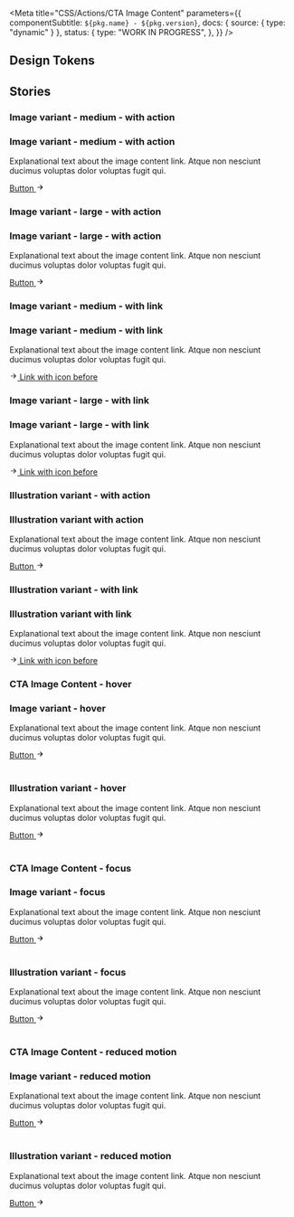 
<Meta
  title="CSS/Actions/CTA Image Content"
  parameters={{
    componentSubtitle: `${pkg.name} - ${pkg.version}`,
    docs: { source: { type: "dynamic" } },
    status: {
      type: "WORK IN PROGRESS",
    },
  }}
/>

<Description markdown={readme} />

## Design Tokens

<DesignTokenDocBlock categoryName="Cta Image Content" viewType="table" />

## Stories

### Image variant - medium - with action

<Canvas>
  <Story name="Image variant - medium - with action">
    <div className="denhaag-cta-image-content denhaag-cta-image-content--image-variant">
      <div className="denhaag-cta-image-content__content">
        <h3 className="utrecht-heading-3">Image variant - medium - with action</h3>
        <p className="utrecht-paragraph">
          Explanational text about the image content link. Atque non nesciunt ducimus voluptas dolor voluptas fugit qui.
        </p>
        <a className="denhaag-button denhaag-button--end-icon" href="https://denhaag.nl">
          Button
          <span className="denhaag-button__icon">
            <svg
              aria-hidden="true"
              className="denhaag-icon"
              focusable="false"
              height="1em"
              viewBox="0 0 24 24"
              width="1em"
              xmlns="http://www.w3.org/2000/svg"
            >
              <path d="M12.293 5.293a1 1 0 011.414 0l6 6a1 1 0 010 1.414l-6 6a1 1 0 01-1.414-1.414L16.586 13H5a1 1 0 110-2h11.586l-4.293-4.293a1 1 0 010-1.414z" />
            </svg>
          </span>
        </a>
      </div>
      <div className="denhaag-cta-image-content__image-container">
        <img
          className="denhaag-cta-image-content__image"
          src="https://images.unsplash.com/photo-1569235186275-626cb53b83ce?w=650&h=350"
          alt=""
          loading="lazy"
        />
      </div>
    </div>
  </Story>
</Canvas>

### Image variant - large - with action

<Canvas>
  <Story name="Image variant - with action - large">
    <div className="denhaag-cta-image-content denhaag-cta-image-content--image-variant-large">
      <div className="denhaag-cta-image-content__content">
        <h3 className="utrecht-heading-2">Image variant - large - with action</h3>
        <p className="utrecht-paragraph">
          Explanational text about the image content link. Atque non nesciunt ducimus voluptas dolor voluptas fugit qui.
        </p>
        <a className="denhaag-button denhaag-button--large denhaag-button--end-icon" href="https://denhaag.nl">
          Button
          <span className="denhaag-button__icon">
            <svg
              aria-hidden="true"
              className="denhaag-icon"
              focusable="false"
              height="1em"
              viewBox="0 0 24 24"
              width="1em"
              xmlns="http://www.w3.org/2000/svg"
            >
              <path d="M12.293 5.293a1 1 0 011.414 0l6 6a1 1 0 010 1.414l-6 6a1 1 0 01-1.414-1.414L16.586 13H5a1 1 0 110-2h11.586l-4.293-4.293a1 1 0 010-1.414z" />
            </svg>
          </span>
        </a>
      </div>
      <div className="denhaag-cta-image-content__image-container">
        <img
          className="denhaag-cta-image-content__image"
          src="https://images.unsplash.com/photo-1569235186275-626cb53b83ce?w=650&h=350"
          alt=""
          loading="lazy"
        />
      </div>
    </div>
  </Story>
</Canvas>

### Image variant - medium - with link

<Canvas>
  <Story name="Image variant - with link - medium">
    <div className="denhaag-cta-image-content denhaag-cta-image-content--image-variant">
      <div className="denhaag-cta-image-content__content">
        <h3 className="utrecht-heading-2">Image variant - medium - with link</h3>
        <p className="utrecht-paragraph">
          Explanational text about the image content link. Atque non nesciunt ducimus voluptas dolor voluptas fugit qui.
        </p>
        <a
          href="#example-link"
          tabIndex="0"
          className="denhaag-link denhaag-link--with-icon denhaag-link--with-icon-start"
        >
          <svg
            width="1em"
            height="1em"
            viewBox="0 0 24 24"
            fill="none"
            xmlns="http://www.w3.org/2000/svg"
            className="denhaag-icon"
            focusable="false"
            aria-hidden="true"
            shapeRendering="auto"
          >
            <path
              d="M12.2929 5.29289C12.6834 4.90237 13.3166 4.90237 13.7071 5.29289L19.7071 11.2929C19.8946 11.4804 20 11.7348 20 12C20 12.2652 19.8946 12.5196 19.7071 12.7071L13.7071 18.7071C13.3166 19.0976 12.6834 19.0976 12.2929 18.7071C11.9024 18.3166 11.9024 17.6834 12.2929 17.2929L16.5858 13L5 13C4.44772 13 4 12.5523 4 12C4 11.4477 4.44772 11 5 11L16.5858 11L12.2929 6.70711C11.9024 6.31658 11.9024 5.68342 12.2929 5.29289Z"
              fill="currentColor"
            />
          </svg>
          <span className="denhaag-link__label">Link with icon before</span>
        </a>
      </div>
      <div className="denhaag-cta-image-content__image-container">
        <img
          className="denhaag-cta-image-content__image"
          src="https://images.unsplash.com/photo-1569235186275-626cb53b83ce?w=650&h=350"
          alt=""
          loading="lazy"
        />
      </div>
    </div>
  </Story>
</Canvas>

### Image variant - large - with link

<Canvas>
  <Story name="Image variant - with link - large">
    <div className="denhaag-cta-image-content denhaag-cta-image-content--image-variant-large">
      <div className="denhaag-cta-image-content__content">
        <h3 className="utrecht-heading-2">Image variant - large - with link</h3>
        <p className="utrecht-paragraph">
          Explanational text about the image content link. Atque non nesciunt ducimus voluptas dolor voluptas fugit qui.
        </p>
        <a
          href="#example-link"
          tabIndex="0"
          className="denhaag-link denhaag-link--with-icon denhaag-link--with-icon-start"
        >
          <svg
            width="1em"
            height="1em"
            viewBox="0 0 24 24"
            fill="none"
            xmlns="http://www.w3.org/2000/svg"
            className="denhaag-icon"
            focusable="false"
            aria-hidden="true"
            shapeRendering="auto"
          >
            <path
              d="M12.2929 5.29289C12.6834 4.90237 13.3166 4.90237 13.7071 5.29289L19.7071 11.2929C19.8946 11.4804 20 11.7348 20 12C20 12.2652 19.8946 12.5196 19.7071 12.7071L13.7071 18.7071C13.3166 19.0976 12.6834 19.0976 12.2929 18.7071C11.9024 18.3166 11.9024 17.6834 12.2929 17.2929L16.5858 13L5 13C4.44772 13 4 12.5523 4 12C4 11.4477 4.44772 11 5 11L16.5858 11L12.2929 6.70711C11.9024 6.31658 11.9024 5.68342 12.2929 5.29289Z"
              fill="currentColor"
            />
          </svg>
          <span className="denhaag-link__label">Link with icon before</span>
        </a>
      </div>
      <div className="denhaag-cta-image-content__image-container">
        <img
          className="denhaag-cta-image-content__image"
          src="https://images.unsplash.com/photo-1569235186275-626cb53b83ce?w=650&h=350"
          alt=""
          loading="lazy"
        />
      </div>
    </div>
  </Story>
</Canvas>

### Illustration variant - with action

<Canvas>
  <Story name="Illustration variant - with action">
    <div className="denhaag-cta-image-content denhaag-cta-image-content--illustration-variant">
      <div className="denhaag-cta-image-content__content">
        <h3 className="utrecht-heading-2">Illustration variant with action</h3>
        <p className="utrecht-paragraph">
          Explanational text about the image content link. Atque non nesciunt ducimus voluptas dolor voluptas fugit qui.
        </p>
        <a className="denhaag-button denhaag-button--end-icon" href="https://denhaag.nl">
          Button
          <span className="denhaag-button__icon">
            <svg
              aria-hidden="true"
              className="denhaag-icon"
              focusable="false"
              height="1em"
              viewBox="0 0 24 24"
              width="1em"
              xmlns="http://www.w3.org/2000/svg"
            >
              <path d="M12.293 5.293a1 1 0 011.414 0l6 6a1 1 0 010 1.414l-6 6a1 1 0 01-1.414-1.414L16.586 13H5a1 1 0 110-2h11.586l-4.293-4.293a1 1 0 010-1.414z" />
            </svg>
          </span>
        </a>
      </div>
      <div className="denhaag-cta-image-content__image-container">
        <img
          className="denhaag-cta-image-content__image"
          src="https://images.unsplash.com/photo-1569235186275-626cb53b83ce?w=650&h=350"
          alt=""
          loading="lazy"
        />
      </div>
    </div>
  </Story>
</Canvas>

### Illustration variant - with link

<Canvas>
  <Story name="Illustration variant - with link">
    <div className="denhaag-cta-image-content denhaag-cta-image-content--illustration-variant">
      <div className="denhaag-cta-image-content__content">
        <h3 className="utrecht-heading-2">Illustration variant with link</h3>
        <p className="utrecht-paragraph">
          Explanational text about the image content link. Atque non nesciunt ducimus voluptas dolor voluptas fugit qui.
        </p>
        <a
          href="#example-link"
          tabIndex="0"
          className="denhaag-link denhaag-link--with-icon denhaag-link--with-icon-start"
        >
          <svg
            width="1em"
            height="1em"
            viewBox="0 0 24 24"
            fill="none"
            xmlns="http://www.w3.org/2000/svg"
            zx
            className="denhaag-icon"
            focusable="false"
            aria-hidden="true"
            shapeRendering="auto"
          >
            <path
              d="M12.2929 5.29289C12.6834 4.90237 13.3166 4.90237 13.7071 5.29289L19.7071 11.2929C19.8946 11.4804 20 11.7348 20 12C20 12.2652 19.8946 12.5196 19.7071 12.7071L13.7071 18.7071C13.3166 19.0976 12.6834 19.0976 12.2929 18.7071C11.9024 18.3166 11.9024 17.6834 12.2929 17.2929L16.5858 13L5 13C4.44772 13 4 12.5523 4 12C4 11.4477 4.44772 11 5 11L16.5858 11L12.2929 6.70711C11.9024 6.31658 11.9024 5.68342 12.2929 5.29289Z"
              fill="currentColor"
            />
          </svg>
          <span className="denhaag-link__label">Link with icon before</span>
        </a>
      </div>
      <div className="denhaag-cta-image-content__image-container">
        <img
          className="denhaag-cta-image-content__image"
          src="https://images.unsplash.com/photo-1569235186275-626cb53b83ce?w=650&h=350"
          alt=""
          loading="lazy"
        />
      </div>
    </div>
  </Story>
</Canvas>

### CTA Image Content - hover

<Canvas>
  <Story name="CTA Image Content - hover">
    <div className="denhaag-cta-image-content denhaag-cta-image-content--hover denhaag-cta-image-content--image-variant">
      <div className="denhaag-cta-image-content__content">
        <h3 className="utrecht-heading-3">Image variant - hover</h3>
        <p className="utrecht-paragraph">
          Explanational text about the image content link. Atque non nesciunt ducimus voluptas dolor voluptas fugit qui.
        </p>
        <a className="denhaag-button denhaag-button--end-icon" href="https://denhaag.nl">
          Button
          <span className="denhaag-button__icon">
            <svg
              aria-hidden="true"
              className="denhaag-icon"
              focusable="false"
              height="1em"
              viewBox="0 0 24 24"
              width="1em"
              xmlns="http://www.w3.org/2000/svg"
            >
              <path d="M12.293 5.293a1 1 0 011.414 0l6 6a1 1 0 010 1.414l-6 6a1 1 0 01-1.414-1.414L16.586 13H5a1 1 0 110-2h11.586l-4.293-4.293a1 1 0 010-1.414z" />
            </svg>
          </span>
        </a>
      </div>
      <div className="denhaag-cta-image-content__image-container">
        <img
          className="denhaag-cta-image-content__image"
          src="https://images.unsplash.com/photo-1569235186275-626cb53b83ce?w=650&h=350"
          alt=""
          loading="lazy"
        />
      </div>
    </div>
    <br />
    <div className="denhaag-cta-image-content denhaag-cta-image-content--hover denhaag-cta-image-content--illustration-variant">
      <div className="denhaag-cta-image-content__content">
        <h3 className="utrecht-heading-2">Illustration variant - hover</h3>
        <p className="utrecht-paragraph">
          Explanational text about the image content link. Atque non nesciunt ducimus voluptas dolor voluptas fugit qui.
        </p>
        <a className="denhaag-button denhaag-button--end-icon" href="https://denhaag.nl">
          Button
          <span className="denhaag-button__icon">
            <svg
              aria-hidden="true"
              className="denhaag-icon"
              focusable="false"
              height="1em"
              viewBox="0 0 24 24"
              width="1em"
              xmlns="http://www.w3.org/2000/svg"
            >
              <path d="M12.293 5.293a1 1 0 011.414 0l6 6a1 1 0 010 1.414l-6 6a1 1 0 01-1.414-1.414L16.586 13H5a1 1 0 110-2h11.586l-4.293-4.293a1 1 0 010-1.414z" />
            </svg>
          </span>
        </a>
      </div>
      <div className="denhaag-cta-image-content__image-container">
        <img
          className="denhaag-cta-image-content__image"
          src="https://images.unsplash.com/photo-1569235186275-626cb53b83ce?w=650&h=350"
          alt=""
          loading="lazy"
        />
      </div>
    </div>
    <br />
  </Story>
</Canvas>

### CTA Image Content - focus

<Canvas>
  <Story name="CTA Image Content - focus">
    <div className="denhaag-cta-image-content denhaag-cta-image-content--focus denhaag-cta-image-content--image-variant">
      <div className="denhaag-cta-image-content__content">
        <h3 className="utrecht-heading-3">Image variant - focus</h3>
        <p className="utrecht-paragraph">
          Explanational text about the image content link. Atque non nesciunt ducimus voluptas dolor voluptas fugit qui.
        </p>
        <a className="denhaag-button denhaag-button--end-icon" href="https://denhaag.nl">
          Button
          <span className="denhaag-button__icon">
            <svg
              aria-hidden="true"
              className="denhaag-icon"
              focusable="false"
              height="1em"
              viewBox="0 0 24 24"
              width="1em"
              xmlns="http://www.w3.org/2000/svg"
            >
              <path d="M12.293 5.293a1 1 0 011.414 0l6 6a1 1 0 010 1.414l-6 6a1 1 0 01-1.414-1.414L16.586 13H5a1 1 0 110-2h11.586l-4.293-4.293a1 1 0 010-1.414z" />
            </svg>
          </span>
        </a>
      </div>
      <div className="denhaag-cta-image-content__image-container">
        <img
          className="denhaag-cta-image-content__image"
          src="https://images.unsplash.com/photo-1569235186275-626cb53b83ce?w=650&h=350"
          alt=""
          loading="lazy"
        />
      </div>
    </div>
    <br />
    <div className="denhaag-cta-image-content denhaag-cta-image-content--focus denhaag-cta-image-content--illustration-variant">
      <div className="denhaag-cta-image-content__content">
        <h3 className="utrecht-heading-2">Illustration variant - focus</h3>
        <p className="utrecht-paragraph">
          Explanational text about the image content link. Atque non nesciunt ducimus voluptas dolor voluptas fugit qui.
        </p>
        <a className="denhaag-button denhaag-button--end-icon" href="https://denhaag.nl">
          Button
          <span className="denhaag-button__icon">
            <svg
              aria-hidden="true"
              className="denhaag-icon"
              focusable="false"
              height="1em"
              viewBox="0 0 24 24"
              width="1em"
              xmlns="http://www.w3.org/2000/svg"
            >
              <path d="M12.293 5.293a1 1 0 011.414 0l6 6a1 1 0 010 1.414l-6 6a1 1 0 01-1.414-1.414L16.586 13H5a1 1 0 110-2h11.586l-4.293-4.293a1 1 0 010-1.414z" />
            </svg>
          </span>
        </a>
      </div>
      <div className="denhaag-cta-image-content__image-container">
        <img
          className="denhaag-cta-image-content__image"
          src="https://images.unsplash.com/photo-1569235186275-626cb53b83ce?w=650&h=350"
          alt=""
          loading="lazy"
        />
      </div>
    </div>
    <br />
  </Story>
</Canvas>

### CTA Image Content - reduced motion

<Canvas>
  <Story name="CTA Image Content - reduced motion">
    <div className="denhaag-cta-image-content denhaag-cta-image-content--reduced-motion denhaag-cta-image-content--image-variant">
      <div className="denhaag-cta-image-content__content">
        <h3 className="utrecht-heading-3">Image variant - reduced motion</h3>
        <p className="utrecht-paragraph">
          Explanational text about the image content link. Atque non nesciunt ducimus voluptas dolor voluptas fugit qui.
        </p>
        <a className="denhaag-button denhaag-button--end-icon" href="https://denhaag.nl">
          Button
          <span className="denhaag-button__icon">
            <svg
              aria-hidden="true"
              className="denhaag-icon"
              focusable="false"
              height="1em"
              viewBox="0 0 24 24"
              width="1em"
              xmlns="http://www.w3.org/2000/svg"
            >
              <path d="M12.293 5.293a1 1 0 011.414 0l6 6a1 1 0 010 1.414l-6 6a1 1 0 01-1.414-1.414L16.586 13H5a1 1 0 110-2h11.586l-4.293-4.293a1 1 0 010-1.414z" />
            </svg>
          </span>
        </a>
      </div>
      <div className="denhaag-cta-image-content__image-container">
        <img
          className="denhaag-cta-image-content__image"
          src="https://images.unsplash.com/photo-1569235186275-626cb53b83ce?w=650&h=350"
          alt=""
          loading="lazy"
        />
      </div>
    </div>
    <br />
    <div className="denhaag-cta-image-content denhaag-cta-image-content--reduced-motion denhaag-cta-image-content--illustration-variant">
      <div className="denhaag-cta-image-content__content">
        <h3 className="utrecht-heading-2">Illustration variant - reduced motion</h3>
        <p className="utrecht-paragraph">
          Explanational text about the image content link. Atque non nesciunt ducimus voluptas dolor voluptas fugit qui.
        </p>
        <a className="denhaag-button denhaag-button--end-icon" href="https://denhaag.nl">
          Button
          <span className="denhaag-button__icon">
            <svg
              aria-hidden="true"
              className="denhaag-icon"
              focusable="false"
              height="1em"
              viewBox="0 0 24 24"
              width="1em"
              xmlns="http://www.w3.org/2000/svg"
            >
              <path d="M12.293 5.293a1 1 0 011.414 0l6 6a1 1 0 010 1.414l-6 6a1 1 0 01-1.414-1.414L16.586 13H5a1 1 0 110-2h11.586l-4.293-4.293a1 1 0 010-1.414z" />
            </svg>
          </span>
        </a>
      </div>
      <div className="denhaag-cta-image-content__image-container">
        <img
          className="denhaag-cta-image-content__image"
          src="https://images.unsplash.com/photo-1569235186275-626cb53b83ce?w=650&h=350"
          alt=""
          loading="lazy"
        />
      </div>
    </div>
    <br />
  </Story>
</Canvas>
